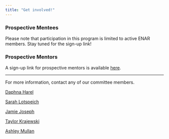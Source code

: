 ```yaml
---
title: "Get involved!"
---
```



::: {layout-ncol=2}

### Prospective Mentees

Please note that participation in this program is limited to active ENAR members. Stay tuned for the sign-up link!

### Prospective Mentors

A sign-up link for prospective mentors is available [here](https://docs.google.com/forms/d/e/1FAIpQLSdAYXzjoMas-W6SGr-LYENdyl--dD22rLB91QqDZTAQPpednQ/viewform?usp=header). 

:::


------------------------------------------------------------

For more information, contact any of our committee members.

::: {layout-ncol=5}

[Daphna Harel](mailto:daphna.harel@nyu.edu)

[Sarah Lotspeich](mailto:lotspes@wfu.edu)

[Jamie Joseph](mailto:jjosep11@hfhs.org)

[Taylor Krajewski](mailto:taylor.krajewski@duke.edu)

[Ashley Mullan](mailto:ashley.e.mullan@vanderbilt.edu)

:::

